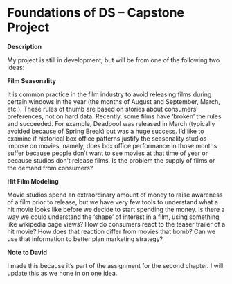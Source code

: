 
# Foundations of DS -- Capstone Project

__Description__

My project is still in development, but will be from one of the following two ideas:

__Film Seasonality__

It is common practice in the film industry to avoid releasing films during certain windows in the year (the months of August and September, March, etc.).  These rules of thumb are based on stories about consumers’ preferences, not on hard data.  Recently, some films have ‘broken’ the rules and succeeded.  For example, Deadpool was released in March (typically avoided because of Spring Break) but was a huge success.  I’d like to examine if historical box office patterns justify the seasonality studios impose on movies, namely, does box office performance in those months suffer because people don’t want to see movies at that time of year or because studios don’t release films.  Is the problem the supply of films or the demand from consumers?

__Hit Film Modeling__

Movie studios spend an extraordinary amount of money to raise awareness of a film prior to release, but we have very few tools to understand what a hit movie looks like before we decide to start spending the money.  Is there a way we could understand the ‘shape’ of interest in a film, using something like wikipedia page views?  How do consumers react to the teaser trailer of a hit movie?  How does that reaction differ from movies that bomb?  Can we use that information to better plan marketing strategy?

__Note to David__

I made this because it's part of the assignment for the second chapter.  I will update this as we hone in on one idea.
